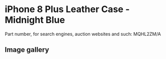 # iPhone 8 Plus Leather Case - Midnight Blue

Part number, for search engines, auction websites and such: MQHL2ZM/A

## Image gallery

<div style={{ width: "768px" }}>
  <GalleryComponent
    images={[
      {
        original: "/everysource/MQHL2",
        thumbnail: "/everypreview/MQHL2",
      },
      {
        original: "/everysource/MQHL2_AV1_GOLD",
        thumbnail: "/everypreview/MQHL2_AV1_GOLD",
      },
      {
        original: "/everysource/MQHL2_AV1_SILVER",
        thumbnail: "/everypreview/MQHL2_AV1_SILVER",
      },
      {
        original: "/everysource/MQHL2_AV1_SPACE_GRAY",
        thumbnail: "/everypreview/MQHL2_AV1_SPACE_GRAY",
      },
      {
        original: "/everysource/MQHL2_AV2",
        thumbnail: "/everypreview/MQHL2_AV2",
      }
    ]}
  />
</div>